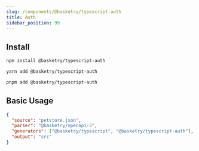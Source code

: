 ```yaml
---
slug: /components/@basketry/typescript-auth
title: Auth
sidebar_position: 99
---
```



## Install

<Tabs groupId="package-manager">
  <TabItem value="npm" label="npm" default>

```sh
npm install @basketry/typescript-auth
```

  </TabItem>
  <TabItem value="yarn" label="yarn">

```sh
yarn add @basketry/typescript-auth
```

  </TabItem>
  <TabItem value="pnpm" label="pnpm">

```sh
pnpm add @basketry/typescript-auth
```

  </TabItem>
</Tabs>

## Basic Usage

```json title="basketry.config.json"
{
  "source": "petstore.json",
  "parser": "@basketry/openapi-3",
  "generators": ["@basketry/typescript", "@basketry/typescript-auth"],
  "output": "src"
}
```
